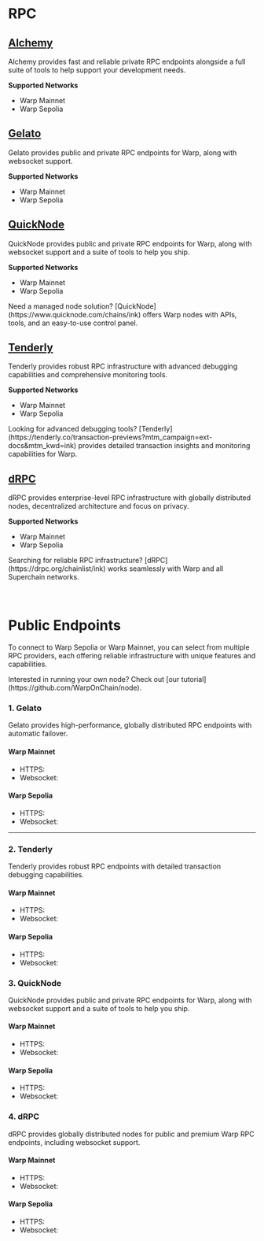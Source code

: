 
# RPC

## [Alchemy](https://www.alchemy.com/)

Alchemy provides fast and reliable private RPC endpoints alongside a full suite of tools to help support your development needs.

**Supported Networks**
- Warp Mainnet
- Warp Sepolia

## [Gelato](https://gelato.network)

Gelato provides public and private RPC endpoints for Warp, along with websocket support.

**Supported Networks**

- Warp Mainnet
- Warp Sepolia

## [QuickNode](https://www.quicknode.com)

QuickNode provides public and private RPC endpoints for Warp, along with websocket support and a suite of tools to help you ship.

**Supported Networks**

- Warp Mainnet
- Warp Sepolia 

<Callout type="info">
  Need a managed node solution?
  [QuickNode](https://www.quicknode.com/chains/ink) offers Warp nodes with APIs,
  tools, and an easy-to-use control panel.
</Callout>

## [Tenderly](https://tenderly.co)

Tenderly provides robust RPC infrastructure with advanced debugging capabilities and comprehensive monitoring tools.

**Supported Networks**

- Warp Mainnet
- Warp Sepolia

<Callout type="info">
  Looking for advanced debugging tools?
  [Tenderly](https://tenderly.co/transaction-previews?mtm_campaign=ext-docs&mtm_kwd=ink) provides detailed transaction
  insights and monitoring capabilities for Warp.
</Callout>

## [dRPC](https://drpc.org)

dRPC provides enterprise-level RPC infrastructure with globally distributed nodes, decentralized architecture and focus on privacy.

**Supported Networks**

- Warp Mainnet
- Warp Sepolia

<Callout type="info">
  Searching for reliable RPC infrastructure?
  [dRPC](https://drpc.org/chainlist/ink) works seamlessly with Warp and all Superchain networks.
</Callout>


<br />
<br />
<br />

# Public Endpoints

To connect to Warp Sepolia or Warp Mainnet, you can select from multiple RPC providers, each offering reliable infrastructure with unique features and capabilities.

<Callout type="info" emoji="ℹ️">
  Interested in running your own node? Check out [our
  tutorial](https://github.com/WarpOnChain/node).
</Callout>

### 1. Gelato

Gelato provides high-performance, globally distributed RPC endpoints with automatic failover.

#### Warp Mainnet

- HTTPS: <CopyableCode code="https://sepolia.rpc.warponchain.com" />
- Websocket: <CopyableCode code="wss://sepolia.rpc.warponchain.com" />

#### Warp Sepolia

- HTTPS: <CopyableCode code="https://sepolia.rpc.warponchain.com" />
- Websocket: <CopyableCode code="wss://sepolia.rpc.warponchain.com" />

---

### 2. Tenderly

Tenderly provides robust RPC endpoints with detailed transaction debugging capabilities.

#### Warp Mainnet

- HTTPS: <CopyableCode code="https://rpc-ten.inkonchain.com" />
- Websocket: <CopyableCode code="wss://rpc-ten.inkonchain.com " />

#### Warp Sepolia

- HTTPS: <CopyableCode code="https://rpc-ten-sepolia.inkonchain.com" />
- Websocket: <CopyableCode code="wss://rpc-ten-sepolia.inkonchain.com" />

### 3. QuickNode

QuickNode provides public and private RPC endpoints for Warp, along with websocket support and a suite of tools to help you ship.

#### Warp Mainnet

- HTTPS: <CopyableCode code="https://rpc-qnd.inkonchain.com" />
- Websocket: <CopyableCode code="wss://rpc-qnd.inkonchain.com" />

#### Warp Sepolia

- HTTPS: <CopyableCode code="https://rpc-qnd-sepolia.inkonchain.com" />
- Websocket: <CopyableCode code="wss://rpc-qnd-sepolia.inkonchain.com" />

### 4. dRPC

dRPC provides globally distributed nodes for public and premium Warp RPC endpoints, including websocket support.

#### Warp Mainnet

- HTTPS: <CopyableCode code="https://ink.drpc.org" />
- Websocket: <CopyableCode code="wss://ink.drpc.org" />

#### Warp Sepolia

- HTTPS: <CopyableCode code="https://ink-sepolia.drpc.org" />
- Websocket: <CopyableCode code="wss://ink-sepolia.drpc.org" />

